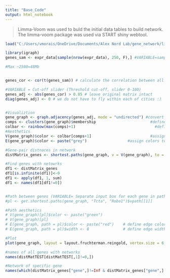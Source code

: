 ```yaml
---
title: "Base_Code"
output: html_notebook
---
```


> Limma-Voom was used to buld the initial data tables to build network. The limma-voom package was used via START shiny webtool.

```r
load("C:/Users/vmorais/OneDrive/Documents/Alex Nord Lab/gene_network/limma_voom_GE_data.RData")
```


```r
library(igraph)
genes_sam <- expr_data[sample(nrow(expr_data), 250, F),] #VARIABLE=sample size (use slider or num input?)

#Max ~2500=48Mb


genes_cor <- cor(t(genes_sam)) # calculate the correlation between all gene pairs

#VARIABLE = Cut-off slider (Threshold cut-off, slider 0-100)
genes_adj <- abs(genes_cor) > 0.85 # leave original matrix intact
diag(genes_adj) <- 0 # we do not have to fly within each of cities :)


#Visualiztion
gene_graph <- graph.adjacency(genes_adj, mode = "undirected") #convert adjacency to graph
comps <- clusters(gene_graph)$membership                        #define gene cluster membership
colbar <- rainbow(max(comps)+1)                                   #define colors
#Aesthetics
V(gene_graph)$color <- colbar[comps+1]                          #assign colors to nodes
E(gene_graph)$color <- paste("grey")                  #assign colors to edges

#Gene-pair distnaces in network
distMatrix_genes <- shortest.paths(gene_graph, v = V(gene_graph), to = V(gene_graph))

#Find genes with netowrks
df1 <- distMatrix_genes
df1[is.infinite(df1)]<-0
df1 <- apply(df1, 1, sum)
df1 <- names(df1[df1!=0])


#Path between genes (VARIABLE= Separate input box for each gene in path; need to pull gene_pairs from distMatrix_genes in next line)
#pl <- get.shortest.paths(gene_graph, "Tcta", "Robo1")$vpath[[1]]

#Path aesthetics
# V(gene_graph)[pl]$color <- paste("green")
# V(gene_graph)[pl]
# E(gene_graph, path = pl)$color <- paste("red")    # define edge color
# E(gene_graph, path = pl)$width <- 8               # define edge width

#Plot
plot(gene_graph, layout = layout.fruchterman.reingold, vertex.size = 6, vertex.label = NA)
```


```r
#names of all genes with networks
names(distMatTEST[distMatTEST[,1]!=0,])

#Network of specific gene
names(which(distMatrix_genes["gene",]!=Inf & distMatrix_genes["gene",]!=0))
```


